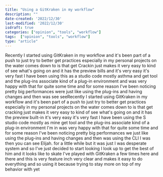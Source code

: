 ```yaml
---
title: "Using a GitKraken in my workflow"
description: ""
date-created: '2022/12/30'
last-modified: '2022/12/30'
isdraft: true
categories: ["opinion", "tools", "workflow"]
tags:  ["opinion", "tools", "workflow"]
type: "article"
---
```


Recently I started using GitKraken in my workflow and it's been part of a push to just try to better get practices especially in my personal projects on the water comes down to is that get Crackin just makes it very easy to kind of see what's going on and it has the preview bills and it's very easy it's very fast I have been using this as a studio code mostly asthma and get tool and the plug-ins associate kind of a plug-in environment and was very happy with that for quite some time and for some reason I've been noticing pretty big performances were just like using the plug-ins and having changes and then was see seeRecently I started using GitKraken in my workflow and it's been part of a push to just try to better get practices especially in my personal projects on the water comes down to is that get cracking just makes it very easy to kind of see what's going on and it has the preview built-in it's very easy it's very fast I have been using the S studio code mostly as mine get tool and the plug-ins associate kind of a plug-in environment I'm in was very happy with that for quite some time and for some reason I've been noticing pretty big performances we just like using the plug-ins and having changes and then was using the CLI I was then you can see Elijah. for a little while but it was just I was desperate system and so I've just decided to start looking I look up to get the best of him and it looks like to skate I've played with GitKraken a few times here and there and this is very feature inch very clear and makes it easy to do everything and so using it because trying to stay more on top of my behavior with yet